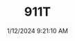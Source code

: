 ---
width: 6000
height: 4000
title: 911T
description: Engine bay of a White 1970 Porsche 911T Coupe with a black interior shot in Austin, TX.
date: 1/12/2024 9:21:10 AM
cameraMake: Sony
cameraModel: ILCE-7M3
lens: E 35-150mm F2.0-F2.8 A058
settingsfStop: f/7.1
settingsISO: ISO 4000
settingsShutter: 1/125
settingsFocalLength: 103 mm
---